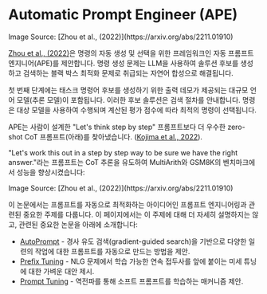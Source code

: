 # Automatic Prompt Engineer (APE)


<Screenshot src={APE} alt="APE" />
Image Source: [Zhou et al., (2022)](https://arxiv.org/abs/2211.01910)

[Zhou et al., (2022)](https://arxiv.org/abs/2211.01910)은 명령의 자동 생성 및 선택을 위한 프레임워크인 자동 프롬프트 엔지니어(APE)를 제안합니다. 명령 생성 문제는 LLM을 사용하여 솔루션 후보를 생성하고 검색하는 블랙 박스 최적화 문제로 취급되는 자연어 합성으로 해결됩니다.

첫 번째 단계에는 태스크 명령어 후보를 생성하기 위한 출력 데모가 제공되는 대규모 언어 모델(추론 모델)이 포함됩니다. 이러한 후보 솔루션은 검색 절차를 안내합니다. 명령은 대상 모델을 사용하여 수행되며 계산된 평가 점수에 따라 최적의 명령이 선택됩니다.

APE는 사람이 설계한 "Let's think step by step" 프롬프트보다 더 우수한 zero-shot CoT 프롬프트(아래)를 찾아냈습니다. ([Kojima et al., 2022](https://arxiv.org/abs/2205.11916)).

"Let's work this out in a step by step way to be sure we have the right answer."라는 프롬프트는 CoT 추론을 유도하여 MultiArith와 GSM8K의 벤치마크에서 성능을 향상시켰습니다:

<Screenshot src={APECOT} alt="APECOT" />
Image Source: [Zhou et al., (2022)](https://arxiv.org/abs/2211.01910)

이 논문에서는 프롬프트를 자동으로 최적화하는 아이디어인 프롬프트 엔지니어링과 관련된 중요한 주제를 다룹니다. 이 페이지에서는 이 주제에 대해 더 자세히 설명하지는 않고, 관련된 중요한 논문을 아래에 소개합니다:

- [AutoPrompt](https://arxiv.org/abs/2010.15980) - 경사 유도 검색(gradient-guided search)을 기반으로 다양한 일련의 작업에 대한 프롬프트를 자동으로 만드는 방법을 제안.
- [Prefix Tuning](https://arxiv.org/abs/2101.00190) - NLG 문제에서 학습 가능한 연속 접두사를 앞에 붙이는 미세 튜닝에 대한 가벼운 대안 제시.
- [Prompt Tuning](https://arxiv.org/abs/2104.08691) - 역전파를 통해 소프트 프롬프트를 학습하는 매커니즘 제안.
